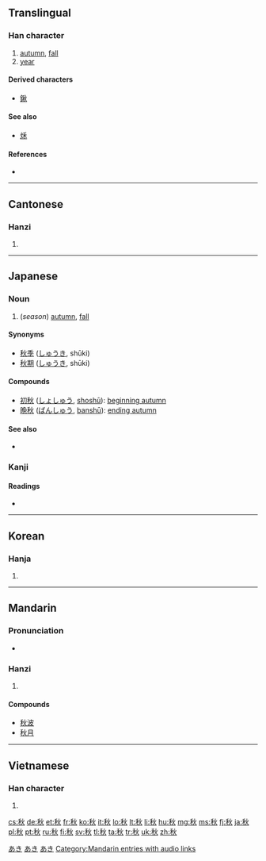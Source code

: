 {{also|秌}}
==Translingual==
{{stroke order|strokes=9}}
{{rfe|lang=zh}}

===Han character===
{{Han char|rn=115|rad=禾|as=04|sn=9|four=2998<sub>0</sub>|canj=竹木火 (HDF)|ids=⿰[[禾]][[火]]}}

# [[autumn]], [[fall]]
# [[year]]

====Derived characters====
* [[鍬]]

====See also====
* [[秌]]

====References====
* {{Han ref|kx=0850.060|dkj=24940|dj=1273.020|hdz=42595.050|uh=79CB|ud=31179|bh=ACEE|bd=44270}}

----

==Cantonese==

===Hanzi===
{{yue-hanzi|jyut=cau1|y=chau1}}

# {{defn|lang=yue|sort=禾04}}

----

==Japanese==

===Noun===
{{ja-noun|k|hira=あき|rom=aki}}

# (''season'') [[autumn]], [[fall]]

====Synonyms====
* [[秋季]] ([[しゅうき]], shūki)
* [[秋期]] ([[しゅうき]], shūki)

====Compounds====
* [[初秋]] ([[しょしゅう]], [[shoshū]]): [[beginning autumn]]
* [[晩秋]] ([[ばんしゅう]], [[banshū]]): [[ending autumn]]

====See also====
* {{term|紅葉||red leaves; autumn colors|tr=こうよう, kōyō|lang=ja}}

===Kanji===
{{ja-kanji|grade=2|rs=禾04}}

====Readings====
* {{ja-readings|on=[[しゅう]] ([[shū]])|kun=[[あき]] ([[aki]]), [[とき]] ([[toki]])}}

[[Category:1000 Japanese basic words|あき]]
[[Category:ja:Calendar terms|あき]]
[[Category:ja:Seasons|あき]]

----

==Korean==

===Hanja===
{{ko-hanja|hangeul=추|eumhun=[[가을]]추|ehy=kaulchwu|rv=chu|mr=ch'u|y=chwu}}

# {{defn|lang=ko|sort=禾04}}

----

==Mandarin==

===Pronunciation===
* {{audio|zh-qiū.ogg|audio}}

===Hanzi===
{{cmn-hanzi|pin=[[qiū]] ([[qiu1]])|wg=ch'iu<sup>1</sup>}}

# {{defn|lang=cmn|sort=禾04}}

====Compounds====
* [[秋波]]
* [[秋月]]

[[Category:Mandarin entries with audio links]]

----

==Vietnamese==

===Han character===
{{vi-hantu|[[thu]]|rs=禾04}}

# {{defn|lang=vi|sort=禾04}}

[[cs:秋]]
[[de:秋]]
[[et:秋]]
[[fr:秋]]
[[ko:秋]]
[[it:秋]]
[[lo:秋]]
[[lt:秋]]
[[li:秋]]
[[hu:秋]]
[[mg:秋]]
[[ms:秋]]
[[fj:秋]]
[[ja:秋]]
[[pl:秋]]
[[pt:秋]]
[[ru:秋]]
[[fi:秋]]
[[sv:秋]]
[[tl:秋]]
[[ta:秋]]
[[tr:秋]]
[[uk:秋]]
[[zh:秋]]